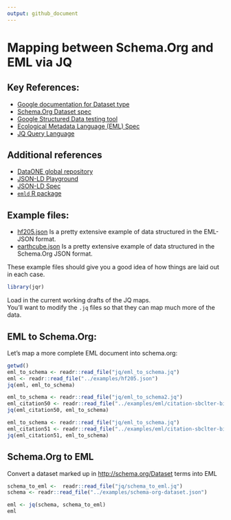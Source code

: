 ```yaml
---
output: github_document
---
```


# Mapping between Schema.Org and EML via JQ 



## Key References:

- [Google documentation for Dataset type](https://developers.google.com/search/docs/data-types/dataset)
- [Schema.Org Dataset spec](http://schema.org/Dataset)
- [Google Structured Data testing tool](https://search.google.com/structured-data/testing-tool)
- [Ecological Metadata Language (EML) Spec](https://knb.ecoinformatics.org/#external//emlparser/docs/eml-2.1.1/./eml.html)
- [JQ Query Language](https://stedolan.github.io/jq/tutorial/)

## Additional references

- [DataONE global repository](https://search.dataone.org/#data)
- [JSON-LD Playground](https://json-ld.org/playground/)
- [JSON-LD Spec](https://json-ld.org/spec/latest/json-ld/)
- [`emld` R package](https://github.com/cboettig/emld)


## Example files: 


- [hf205.json](../examples/hf205.json) Is a pretty extensive example of data structured in the EML-JSON format.
- [earthcube.json](../examples/earthcube.json) Is a pretty extensive example of data structured in the Schema.Org JSON format.

These example files should give you a good idea of how things are laid out in each case.

```r
library(jqr)
```


Load in the current working drafts of the JQ maps.  
You'll want to modify the `.jq` files so that they can map 
much more of the data.  



## EML to Schema.Org:

Let's map a more complete EML document into schema.org:

```r
getwd()
eml_to_schema <- readr::read_file("jq/eml_to_schema.jq")
eml <- readr::read_file("../examples/hf205.json")
jq(eml, eml_to_schema)

```

```r
eml_to_schema <- readr::read_file("jq/eml_to_schema2.jq")
eml_citation50 <- readr::read_file("../examples/eml/citation-sbclter-bibliography.50.json")
jq(eml_citation50, eml_to_schema)
```

```r
eml_to_schema <- readr::read_file("jq/eml_to_schema.jq")
eml_citation51 <- readr::read_file("../examples/eml/citation-sbclter-bibliography.51.json")
jq(eml_citation51, eml_to_schema)
```



## Schema.Org to EML

Convert a dataset marked up in <http://schema.org/Dataset> terms into EML


```r
schema_to_eml <-  readr::read_file("jq/schema_to_eml.jq")
schema <- readr::read_file("../examples/schema-org-dataset.json")

eml <- jq(schema, schema_to_eml)
eml
```


